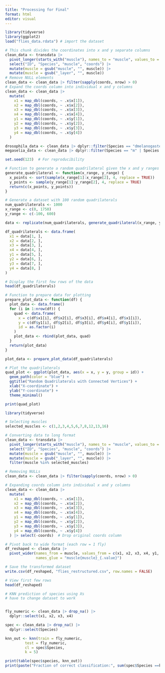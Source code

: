 ```yaml
---
title: "Processing for Final"
format: html
editor: visual
---
```


```r
library(tidyverse)
library(ggplot2)
load("flies_data.rdata") # import the dataset
```

```r
# This chunk divides the coordinates into x and y separate columns
clean_data <- transdata |>  
  pivot_longer(starts_with("muscle"), names_to = "muscle", values_to = "coords") |>
  select("ID", "Species", "muscle", "coords") |> 
  mutate(muscle = gsub("muscle", "", muscle)) |>
  mutate(muscle = gsub("_layer", "", muscle))
# Remove NULL elements
clean_data <- clean_data |> filter(sapply(coords, nrow) > 0)
# Expand the coords column into individual x and y columns
clean_data <- clean_data |>
  mutate(
    x1 = map_dbl(coords, ~ .x$x[1]),
    x2 = map_dbl(coords, ~ .x$x[2]),
    x3 = map_dbl(coords, ~ .x$x[3]),
    x4 = map_dbl(coords, ~ .x$x[4]),
    y1 = map_dbl(coords, ~ .x$y[1]),
    y2 = map_dbl(coords, ~ .x$y[2]),
    y3 = map_dbl(coords, ~ .x$y[3]),
    y4 = map_dbl(coords, ~ .x$y[4])
  )

drosophila_data <- clean_data |> dplyr::filter(Species == "dmelanogaster" | Species == "dsantomea")
megaselia_data <- clean_data |> dplyr::filter(Species == "m" | Species == "dsantomea")
```

```r


set.seed(123)  # For reproducibility

# Function to generate a random quadrilateral given the x and y ranges
generate_quadrilateral <- function(x_range, y_range) {
  x_points <- sort(sample(x_range[1]:x_range[2], 4, replace = TRUE))
  y_points <- sample(y_range[1]:y_range[2], 4, replace = TRUE)
  return(c(x_points, y_points))
}

# Generate a dataset with 100 random quadrilaterals
num_quadrilaterals <- 1000
x_range <- c(0, 1750)
y_range <- c(-100, 600)

data <- replicate(num_quadrilaterals, generate_quadrilateral(x_range, y_range))

df_quadrilaterals <- data.frame(
  x1 = data[1, ],
  x2 = data[2, ],
  x3 = data[3, ],
  x4 = data[4, ],
  y1 = data[5, ],
  y2 = data[6, ],
  y3 = data[7, ],
  y4 = data[8, ]
)

# Display the first few rows of the data
head(df_quadrilaterals)

# Function to prepare data for plotting
prepare_plot_data <- function(df) {
  plot_data <- data.frame()
  for (i in 1:nrow(df)) {
    quad <- data.frame(
      x = c(df$x1[i], df$x2[i], df$x3[i], df$x4[i], df$x1[i]),
      y = c(df$y1[i], df$y2[i], df$y3[i], df$y4[i], df$y1[i]),
      id = as.factor(i)
    )
    plot_data <- rbind(plot_data, quad)
  }
  return(plot_data)
}

plot_data <- prepare_plot_data(df_quadrilaterals)

# Plot the quadrilaterals
quad_plot <- ggplot(plot_data, aes(x = x, y = y, group = id)) +
  geom_path(color = "blue") +
  ggtitle("Random Quadrilaterals with Connected Vertices") +
  xlab("X-coordinate") +
  ylab("Y-coordinate") +
  theme_minimal()

print(quad_plot)

```

```r
library(tidyverse)

# Selecting muscles
selected_muscles <- c(1,2,3,4,5,6,7,8,12,13,16)

# Converting data to long format
clean_data <- transdata |>  
  pivot_longer(starts_with("muscle"), names_to = "muscle", values_to = "coords") |>
  select("ID", "Species", "muscle", "coords") |> 
  mutate(muscle = gsub("muscle", "", muscle)) |>  
  mutate(muscle = gsub("_layer", "", muscle)) |>  
  filter(muscle %in% selected_muscles)  

# Removing NULLs
clean_data <- clean_data |> filter(sapply(coords, nrow) > 0)

# Expanding coords column into individual x and y columns
clean_data <- clean_data |>
  mutate(
    x1 = map_dbl(coords, ~ .x$x[1]),
    x2 = map_dbl(coords, ~ .x$x[2]),
    x3 = map_dbl(coords, ~ .x$x[3]),
    x4 = map_dbl(coords, ~ .x$x[4]),
    y1 = map_dbl(coords, ~ .x$y[1]),
    y2 = map_dbl(coords, ~ .x$y[2]),
    y3 = map_dbl(coords, ~ .x$y[3]),
    y4 = map_dbl(coords, ~ .x$y[4])
  ) |> select(-coords)  # Drop original coords column

# Pivot back to wide format (each row = 1 fly)
df_reshaped <- clean_data |> 
  pivot_wider(names_from = muscle, values_from = c(x1, x2, x3, x4, y1, y2, y3, y4), 
              names_glue = "muscle{muscle}_{.value}")

# Save the transformed dataset
write.csv(df_reshaped, "flies_restructured.csv", row.names = FALSE)

# View first few rows
head(df_reshaped)


```

```r
# KNN prediction of species using Xs
# have to change dataset to work 


fly_numeric <- clean_data |> drop_na() |>
  dplyr::select(x1, x2, x3, x4)

spec <- clean_data |> drop_na() |>
  dplyr::select(Species)

knn_out <- knn(train = fly_numeric, 
         test = fly_numeric, 
         cl = spec$Species, 
         k = 5)

print(table(spec$species, knn_out))
print(paste("Fraction of correct classification:", sum(spec$Species ==knn_out)/length(spec$Species)))



```
